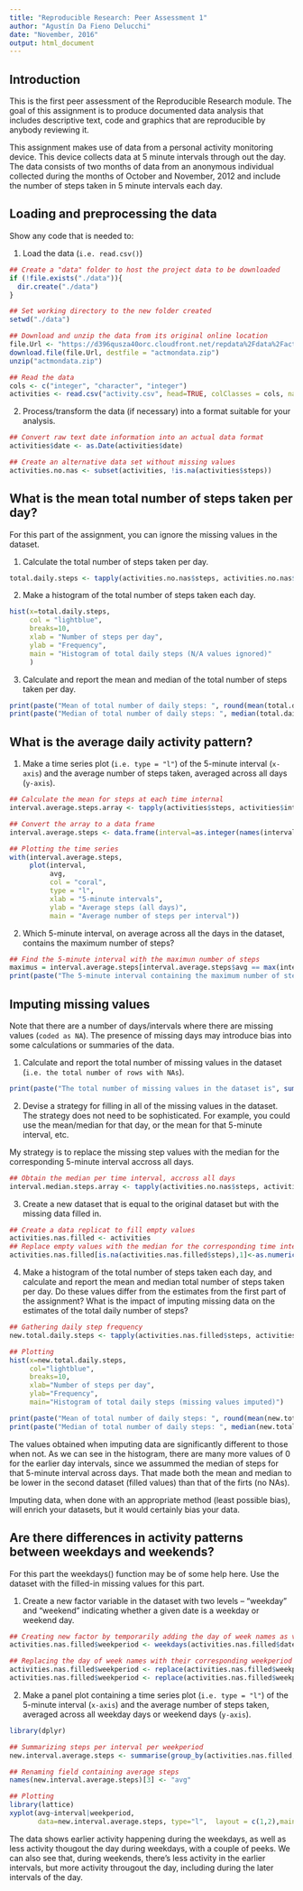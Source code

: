 ```yaml
---
title: "Reproducible Research: Peer Assessment 1"
author: "Agustín Da Fieno Delucchi"
date: "November, 2016"
output: html_document
---
```


## Introduction


This is the first peer assessment of the Reproducible Research module. The goal of this assignment is to produce documented data analysis that includes descriptive text, code and graphics that are reproducible by anybody reviewing it.

This assignment makes use of data from a personal activity monitoring device. This device collects data at 5 minute intervals through out the day. The data consists of two months of data from an anonymous individual collected during the months of October and November, 2012 and include the number of steps taken in 5 minute intervals each day.

## Loading and preprocessing the data

Show any code that is needed to:

1. Load the data (``i.e. read.csv()``)

```r
## Create a "data" folder to host the project data to be downloaded
if (!file.exists("./data")){
  dir.create("./data")
}

## Set working directory to the new folder created
setwd("./data")

## Download and unzip the data from its original online location
file.Url <- "https://d396qusza40orc.cloudfront.net/repdata%2Fdata%2Factivity.zip"
download.file(file.Url, destfile = "actmondata.zip")
unzip("actmondata.zip")

## Read the data
cols <- c("integer", "character", "integer")
activities <- read.csv("activity.csv", head=TRUE, colClasses = cols, na.strings = "NA")
```

2. Process/transform the data (if necessary) into a format suitable for your analysis.

```r
## Convert raw text date information into an actual data format
activities$date <- as.Date(activities$date)

## Create an alternative data set without missing values
activities.no.nas <- subset(activities, !is.na(activities$steps))

```


## What is the mean total number of steps taken per day?

For this part of the assignment, you can ignore the missing values in the dataset.

1. Calculate the total number of steps taken per day.

```r
total.daily.steps <- tapply(activities.no.nas$steps, activities.no.nas$date, sum, na.rm = TRUE)
```

2. Make a histogram of the total number of steps taken each day.

```r
hist(x=total.daily.steps,
     col = "lightblue",
     breaks=10,
     xlab = "Number of steps per day",
     ylab = "Frequency",
     main = "Histogram of total daily steps (N/A values ignored)"
     )
```


3. Calculate and report the mean and median of the total number of steps taken per day.

```r
print(paste("Mean of total number of daily steps: ", round(mean(total.daily.steps),2)))
print(paste("Median of total number of daily steps: ", median(total.daily.steps)))
```

## What is the average daily activity pattern?

1. Make a time series plot (``i.e. type = "l"``) of the 5-minute interval (``x-axis``) and the average number of steps taken, averaged across all days (``y-axis``).

```r
## Calculate the mean for steps at each time internal
interval.average.steps.array <- tapply(activities$steps, activities$interval, mean, na.rm=TRUE)

## Convert the array to a data frame
interval.average.steps <- data.frame(interval=as.integer(names(interval.average.steps.array)), avg = interval.average.steps.array)

## Plotting the time series
with(interval.average.steps,
     plot(interval,
          avg,
          col = "coral",
          type = "l",
          xlab = "5-minute intervals",
          ylab = "Average steps (all days)",
          main = "Average number of steps per interval"))
```

2. Which 5-minute interval, on average across all the days in the dataset, contains the maximum number of steps?

```r
## Find the 5-minute interval with the maximun number of steps
maximus = interval.average.steps[interval.average.steps$avg == max(interval.average.steps$avg), ]
print(paste("The 5-minute interval containing the maximum number of steps is", maximus[1]))

```

## Imputing missing values

Note that there are a number of days/intervals where there are missing values (``coded as NA``). The presence of missing days may introduce bias into some calculations or summaries of the data.

1. Calculate and report the total number of missing values in the dataset (``i.e. the total number of rows with NAs``).

```r
print(paste("The total number of missing values in the dataset is", sum(is.na(activities$steps))))

```

2. Devise a strategy for filling in all of the missing values in the dataset. The strategy does not need to be sophisticated. For example, you could use the mean/median for that day, or the mean for that 5-minute interval, etc.

My strategy is to replace the missing step values with the median for the corresponding 5-minute interval accross all days.

```r
## Obtain the median per time interval, accross all days
interval.median.steps.array <- tapply(activities.no.nas$steps, activities.no.nas$interval, median, na.rm=TRUE)

```

3. Create a new dataset that is equal to the original dataset but with the missing data filled in.

```r
## Create a data replicat to fill empty values
activities.nas.filled <- activities
## Replace empty values with the median for the corresponding time interval
activities.nas.filled[is.na(activities.nas.filled$steps),1]<-as.numeric(interval.median.steps.array[as.character(activities.nas.filled[is.na(activities.nas.filled$steps),3])])

```

4. Make a histogram of the total number of steps taken each day, and calculate and report the mean and median total number of steps taken per day. Do these values differ from the estimates from the first part of the assignment? What is the impact of imputing missing data on the estimates of the total daily number of steps?

```r
## Gathering daily step frequency
new.total.daily.steps <- tapply(activities.nas.filled$steps, activities.nas.filled$date, sum, na.rm = TRUE)

## Plotting
hist(x=new.total.daily.steps,
     col="lightblue",
     breaks=10,
     xlab="Number of steps per day",
     ylab="Frequency",
     main="Histogram of total daily steps (missing values imputed)")

print(paste("Mean of total number of daily steps: ", round(mean(new.total.daily.steps),2)))
print(paste("Median of total number of daily steps: ", median(new.total.daily.steps)))

```

The values obtained when imputing data are significantly different to those when not. As we can see in the histogram, there are many more values of 0 for the earlier day intervals, since we assummed the median of steps for that 5-minute interval across days. That made both the mean and median to be lower in the second dataset (filled values) than that of the firts (no NAs).

Imputing data, when done with an appropriate method (least possible bias), will enrich your datasets, but it would certainly bias your data. 


## Are there differences in activity patterns between weekdays and weekends?

For this part the weekdays() function may be of some help here. Use the dataset with the filled-in missing values for this part.

1. Create a new factor variable in the dataset with two levels – “weekday” and “weekend” indicating whether a given date is a weekday or weekend day.

```r
## Creating new factor by temporarily adding the day of week names as values
activities.nas.filled$weekperiod <- weekdays(activities.nas.filled$date)

## Replacing the day of week names with their corresponding weekperiod (first step for weekdays, second for weekends)
activities.nas.filled$weekperiod <- replace(activities.nas.filled$weekperiod, activities.nas.filled$weekperiod %in% c("Monday", "Tuesday", "Wednesday", "Thursday", "Friday"), "weekday")
activities.nas.filled$weekperiod <- replace(activities.nas.filled$weekperiod, activities.nas.filled$weekperiod %in% c("Saturday", "Sunday"), "weekend")

```

2. Make a panel plot containing a time series plot (``i.e. type = "l"``) of the 5-minute interval (``x-axis``) and the average number of steps taken, averaged across all weekday days or weekend days (``y-axis``).

```r
library(dplyr)

## Summarizing steps per interval per weekperiod
new.interval.average.steps <- summarise(group_by(activities.nas.filled, interval, weekperiod), mean(steps))

## Renaming field containing average steps
names(new.interval.average.steps)[3] <- "avg"

## Plotting
library(lattice)
xyplot(avg~interval|weekperiod, 
       data=new.interval.average.steps, type="l",  layout = c(1,2),main="Average number of steps per interval by week period", ylab="Average number of steps", xlab="Interval")

```

The data shows earlier activity happening during the weekdays, as well as less activity  thougout the day during weekdays, with a couple of peeks. We can also see that, during weekends, there's less activity in the earlier intervals, but more activity througout the day, including during the later intervals of the day. 
